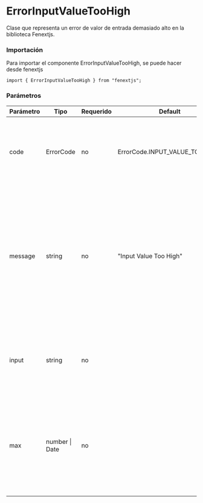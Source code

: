 # ErrorInputValueTooHigh

Clase que representa un error de valor de entrada demasiado alto en la biblioteca Fenextjs.

### Importación

Para importar el componente ErrorInputValueTooHigh, se puede hacer desde fenextjs

```tsx copy
import { ErrorInputValueTooHigh } from "fenextjs";
```

### Parámetros

| Parámetro | Tipo           | Requerido | Default                        | Descripcion                                                                                                                                                                      |
| --------- | -------------- | --------- | ------------------------------ | -------------------------------------------------------------------------------------------------------------------------------------------------------------------------------- |
| code      | ErrorCode      | no        | ErrorCode.INPUT_VALUE_TOO_HIGH | Código de error específico que indica que el valor de la entrada es demasiado alto.                                                                                              |
| message   | string         | no        | "Input Value Too High"         | Mensaje de error que describe la naturaleza del error cuando el valor de la entrada excede el valor máximo permitido. Si se proporciona un valor máximo, el mensaje lo incluirá. |
| input     | string         | no        |                                | Texto opcional que proporciona información sobre la entrada que causó el error.                                                                                                  |
| max       | number \| Date | no        |                                | Valor opcional que especifica el valor máximo permitido para la entrada. El mensaje incluirá este valor si se proporciona.                                                       |
